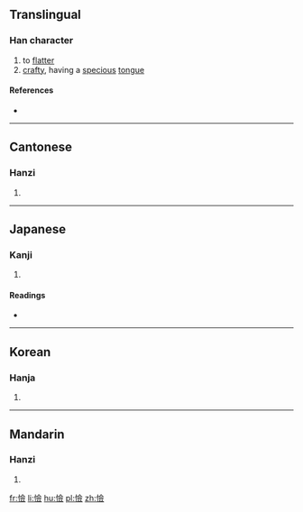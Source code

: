 ==Translingual==

===Han character===
{{Han char|rn=61|rad=心|as=13|sn=16|four=9808<sub>6</sub>|canj=心人一人 (POMO)|ids=⿰[[忄]][[僉]]}}

# to [[flatter]]
# [[crafty]], having a [[specious]] [[tongue]]

====References====
* {{Han ref|kx=0404.370|dkj=11299|dj=0745.030|hdz=42361.090|uh=61B8|ud=25016|bh=E9A2|bd=59810}}

----

==Cantonese==

===Hanzi===
{{yue-hanzi|jyut=[[cim1]]|y=chim1}}

# {{defn|lang=yue|sort=心13}}

----

==Japanese==

===Kanji===
{{ja-kanji|grade=|rs=心13}}

# {{defn|lang=ja|sort=心13}}

====Readings====
* {{ja-readings|on=[[せん]] (sen), [[けん]] (ken)|kun=[[かたよる]] (katayoru)}}

----

==Korean==

===Hanja===
{{ko-hanja|hangeul=섬|eumhun=|rv=seom|mr=sŏm|y=sem}}

# {{defn|lang=ko|sort=心13}}

----

==Mandarin==

===Hanzi===
{{cmn-hanzi|pin=[[xiān]] ([[xian1]])|wg=hsien<sup>1</sup>}}

# {{defn|lang=cmn|sort=心13}}

[[fr:憸]]
[[li:憸]]
[[hu:憸]]
[[pl:憸]]
[[zh:憸]]